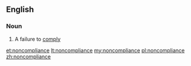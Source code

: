 ==English==

===Noun===
{{en-noun}}

# A failure to [[comply]]

[[et:noncompliance]]
[[lt:noncompliance]]
[[my:noncompliance]]
[[pl:noncompliance]]
[[zh:noncompliance]]